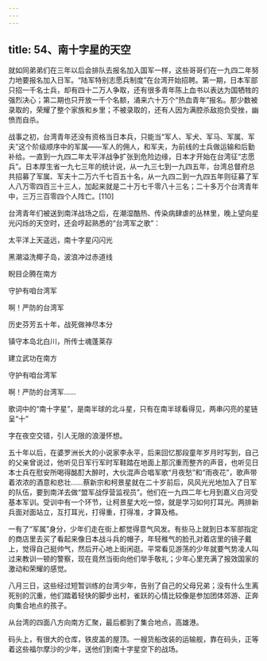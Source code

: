 ```yaml
---
---
---
```

title: 54、南十字星的天空
---




就如同弟弟们在三年以后会排队去报名加入国军一样，这些哥哥们在一九四二年努力地要报名加入日军。“陆军特别志愿兵制度”在台湾开始招聘。第一期，日本军部只招一千名士兵，却有四十二万人争取，还有很多青年陈上血书以表达为国牺牲的强烈决心；第二期也只开放一千个名额，涌来六十万个“热血青年”报名。那少数被录取的，荣耀了整个家族和乡里；不被录取的，还有人因为满腔杀敌抱负受挫，幽愤而自杀。

战事之初，台湾青年还没有资格当日本兵，只能当“军人、军犬、军马、军属、军夫”这个阶级顺序中的军属——军人的佣人，和军夫，为前线的士兵做运输和后勤补给。一直到一九四二年太平洋战争扩张到危险边缘，日本才开始在台湾征“志愿兵”。日本厚生省一九七三年的统计说，从一九三七到一九四五年，台湾总督府总共招募了军属、军夫十二万六千七百五十名，从一九四二到一九四五年则征募了军人八万零四百三十三人，加起来就是二十万七千零八十三名；二十多万个台湾青年中，三万三百零四个人阵亡。[110]

台湾青年们被送到南洋战场之后，在潮湿酷热、传染病肆虐的丛林里，晚上望向星光闪烁的天空时，还会哼起熟悉的“台湾军之歌”：

太平洋上天遥远，南十字星闪闪光

黑潮溢洗椰子岛，波浪冲过赤道线

睨目企腾在南方

守护有咱台湾军

啊！严防的台湾军

历史芬芳五十年，战死做神尽本分

镇守本岛北白川，所传士魂蓬莱存

建立武功在南方

守护有咱台湾军

啊！严防的台湾军……

歌词中的“南十字星”，是南半球的北斗星，只有在南半球看得见，两串闪亮的星链呈“十”

字在夜空交错，引人无限的浪漫怀想。

五十年以后，在婆罗洲长大的小说家李永平，后来回忆那段童年岁月时写到，自己的父亲曾说过，他听见日军行军时军鞋踏在地面上那沉重而整齐的声音，也听见日本士兵在慰安所喝得酩酊大醉时，大伙混声合唱军歌“月夜愁”和“雨夜花”，歌声带着浓浓的酒意和悲壮……蔡新宗和柯景星就在二十岁前后，风风光光地加入了日军的队伍，要到南洋去做“盟军战俘营监视员”。他们在一九四二年七月到嘉义白河受基本军训。受训中有一个环节，让柯景星大吃一惊，就是学习如何打耳光。两排新兵面对面站立，互打耳光，打得重，打得准，才算及格。

一有了“军属”身分，少年们走在街上都觉得意气风发。有些马上就到日本军部指定的商店里去买了看起来像日本战斗兵的帽子，年轻稚气的脸孔对着店里的镜子戴上，觉得自己挺帅气，然后开心地上街闲逛。平常看见游荡的少年就要气势凌人叫过来教训一顿的警察，现在竟然当街向他们举手敬礼；少年心里充满了报效国家的激动和荣耀的感觉。

八月三日，这些经过短暂训练的台湾少年，告别了自己的父母兄弟；没有什么生离死别的沉重，他们踏着轻快的脚步出村，雀跃的心情比较像是参加团体郊游、正奔向集合地点的孩子。

从台湾的四面八方向南方汇聚，最后都到了集合地点，高雄港。

码头上，有很大的仓库，铁皮盖的屋顶。一艘货船改装的运输舰，靠在码头，正等着这些福尔摩沙的少年，送他们到南十字星空下的战场。